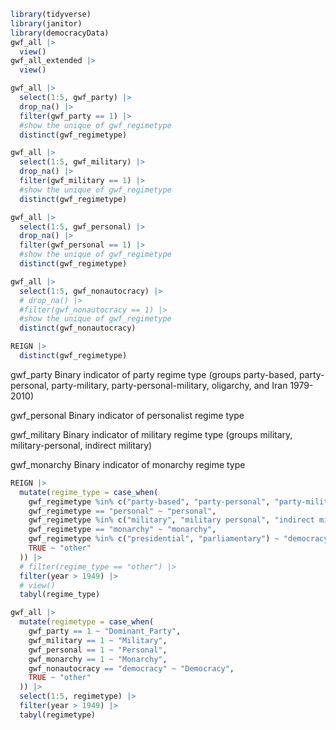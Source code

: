 ```r
library(tidyverse)
library(janitor)
library(democracyData)
gwf_all |> 
  view()
gwf_all_extended |> 
  view()
```

```r
gwf_all |> 
  select(1:5, gwf_party) |>
  drop_na() |>
  filter(gwf_party == 1) |>  
  #show the unique of gwf_regimetype
  distinct(gwf_regimetype) 
```

```r
gwf_all |>
  select(1:5, gwf_military) |>
  drop_na() |>
  filter(gwf_military == 1) |>  
  #show the unique of gwf_regimetype
  distinct(gwf_regimetype) 
```

```r
gwf_all |>
  select(1:5, gwf_personal) |>
  drop_na() |>
  filter(gwf_personal == 1) |>  
  #show the unique of gwf_regimetype
  distinct(gwf_regimetype) 
```

```r
gwf_all |>
  select(1:5, gwf_nonautocracy) |>
  # drop_na() |>
  #filter(gwf_nonautocracy == 1) |>  
  #show the unique of gwf_regimetype
  distinct(gwf_nonautocracy) 
```

```r
REIGN |> 
  distinct(gwf_regimetype) 
```

gwf_party Binary indicator of party regime type (groups party-based, party-personal, party-military, party-personal-military, oligarchy, and Iran 1979-2010)

gwf_personal Binary indicator of personalist regime type

gwf_military Binary indicator of military regime type (groups military, military-personal, indirect military)

gwf_monarchy Binary indicator of monarchy regime type

```r
REIGN |> 
  mutate(regime_type = case_when(
    gwf_regimetype %in% c("party-based", "party-personal", "party-military", "party-personal-military", "oligarchy") ~ "dominant_party",
    gwf_regimetype == "personal" ~ "personal",
    gwf_regimetype %in% c("military", "military personal", "indirect military") ~ "military",
    gwf_regimetype == "monarchy" ~ "monarchy",
    gwf_regimetype %in% c("presidential", "parliamentary") ~ "democracy",
    TRUE ~ "other"
  )) |> 
  # filter(regime_type == "other") |> 
  filter(year > 1949) |> 
  # view()
  tabyl(regime_type)
```

```r
gwf_all |> 
  mutate(regimetype = case_when(
    gwf_party == 1 ~ "Dominant_Party",
    gwf_military == 1 ~ "Military",
    gwf_personal == 1 ~ "Personal",
    gwf_monarchy == 1 ~ "Monarchy",
    gwf_nonautocracy == "democracy" ~ "Democracy",
    TRUE ~ "other"
  )) |>
  select(1:5, regimetype) |>
  filter(year > 1949) |>
  tabyl(regimetype)
```
